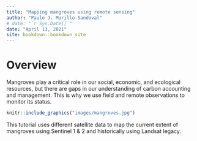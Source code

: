 --- 
title: "Mapping mangroves using remote sensing"
author: "Paulo J. Murillo-Sandoval"
# date: "`r Sys.Date()`"
date: "April 13, 2021"
site: bookdown::bookdown_site
---

# Overview

Mangroves play a critical role in our social, economic, and ecological resources, but there are gaps in our understanding of carbon accounting and management. This is why we use field and remote observations to monitor its status.


```{r my-fig, fig.cap="Mangroves Source: Pixabay", echo=FALSE, message=FALSE}
knitr::include_graphics("images/mangroves.jpg")
```


This tutorial uses different satellite data to map the current extent of
mangroves using Sentinel 1 & 2 and historically using Landsat legacy.

